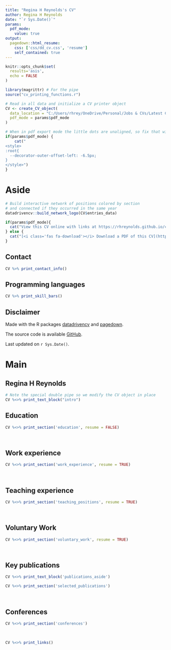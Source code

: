 ```yaml
---
title: "Regina H Reynolds's CV"
author: Regina H Reynolds
date: "`r Sys.Date()`"
params:
  pdf_mode:
    value: true
output:
  pagedown::html_resume:
    css: ['css/dd_cv.css', 'resume']
    self_contained: true
---
```


```r
knitr::opts_chunk$set(
  results='asis', 
  echo = FALSE
)

library(magrittr) # For the pipe
source("cv_printing_functions.r")

# Read in all data and initialize a CV printer object
CV <- create_CV_object(
  data_location = "C:/Users/rhrey/OneDrive/Personal/Jobs & CVs/Latest CV/cv/raw_data/",  
  pdf_mode = params$pdf_mode
)

```


```r
# When in pdf export mode the little dots are unaligned, so fix that with some conditional CSS.
if(params$pdf_mode) {
    cat("
<style>
:root{
  --decorator-outer-offset-left: -6.5px;
}
</style>")
}
```


Aside
================================================================================

```r
# Build interactive network of positions colored by section
# and connected if they occurred in the same year
datadrivencv::build_network_logo(CV$entries_data)
```


```r
if(params$pdf_mode){
  cat("View this CV online with links at https://rhreynolds.github.io/cv")
} else {
  cat("[<i class='fas fa-download'></i> Download a PDF of this CV](https://github.com/RHReynolds/cv/blob/main/docs/rhr_cv.pdf)")
}
```

Contact {#contact}
--------------------------------------------------------------------------------

```r
CV %>% print_contact_info()
```



Programming languages {#skills}
--------------------------------------------------------------------------------

```r
CV %>% print_skill_bars()
```



Disclaimer {#disclaimer}
--------------------------------------------------------------------------------

Made with the R packages [datadrivencv](https://github.com/nstrayer/datadrivencv) and  [pagedown](https://github.com/rstudio/pagedown). 

The source code is available [GitHub](https://github.com/RHReynolds/cv).

Last updated on `r Sys.Date()`.



Main
================================================================================

Regina H Reynolds {#title}
--------------------------------------------------------------------------------

```r
# Note the special double pipe so we modify the CV object in place
CV %<>% print_text_block("intro") 
```


Education {data-icon=graduation-cap data-concise=true}
--------------------------------------------------------------------------------

```r
CV %<>% print_section('education', resume = FALSE)
```

<br>


Work experience {data-icon=suitcase}
--------------------------------------------------------------------------------

```r
CV %<>% print_section('work_experience', resume = TRUE)
```

<br>


Teaching experience {data-icon=chalkboard-teacher}
--------------------------------------------------------------------------------

```r
CV %<>% print_section('teaching_positions', resume = TRUE)
```

<br>


Voluntary Work {data-icon=hands-helping}
--------------------------------------------------------------------------------

```r
CV %<>% print_section('voluntary_work', resume = TRUE)
```

<br>


Key publications {data-icon=book}
--------------------------------------------------------------------------------

::: aside
```r
CV %<>% print_text_block('publications_aside')
```
:::

```r
CV %<>% print_section('selected_publications')
```

<br>


Conferences {data-icon=comments}
--------------------------------------------------------------------------------

```r
CV %<>% print_section('conferences')
```

<br>


```r
CV %<>% print_links()
```

